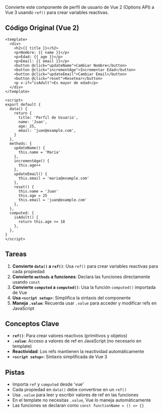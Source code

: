 Convierte este componente de perfil de usuario de Vue 2 (Options API) a Vue 3 usando `ref()` para crear variables reactivas.

## Código Original (Vue 2)

```vue
<template>
  <div>
    <h2>{{ title }}</h2>
    <p>Nombre: {{ name }}</p>
    <p>Edad: {{ age }}</p>
    <p>Email: {{ email }}</p>
    <button @click="updateName">Cambiar Nombre</button>
    <button @click="incrementAge">Incrementar Edad</button>
    <button @click="updateEmail">Cambiar Email</button>
    <button @click="reset">Resetear</button>
    <p v-if="isAdult">Es mayor de edad</p>
  </div>
</template>

<script>
export default {
  data() {
    return {
      title: 'Perfil de Usuario',
      name: 'Juan',
      age: 25,
      email: 'juan@example.com',
    }
  },
  methods: {
    updateName() {
      this.name = 'María'
    },
    incrementAge() {
      this.age++
    },
    updateEmail() {
      this.email = 'maria@example.com'
    },
    reset() {
      this.name = 'Juan'
      this.age = 25
      this.email = 'juan@example.com'
    },
  },
  computed: {
    isAdult() {
      return this.age >= 18
    },
  },
}
</script>
```

## Tareas

1. **Convierte `data()` a `ref()`**: Usa `ref()` para crear variables reactivas para cada propiedad
2. **Convierte `methods` a funciones**: Declara las funciones directamente usando `const`
3. **Convierte `computed` a `computed()`**: Usa la función `computed()` importada de Vue
4. **Usa `<script setup>`**: Simplifica la sintaxis del componente
5. **Maneja `.value`**: Recuerda usar `.value` para acceder y modificar refs en JavaScript

## Conceptos Clave

- **`ref()`**: Para crear valores reactivos (primitivos y objetos)
- **`.value`**: Acceso a valores de ref en JavaScript (no necesario en template)
- **Reactividad**: Los refs mantienen la reactividad automáticamente
- **`<script setup>`**: Sintaxis simplificada de Vue 3

## Pistas

- Importa `ref` y `computed` desde 'vue'
- Cada propiedad en `data()` debe convertirse en un `ref()`
- Usa `.value` para leer y escribir valores de ref en las funciones
- En el template no necesitas `.value`, Vue lo maneja automáticamente
- Las funciones se declaran como `const functionName = () => {}`
